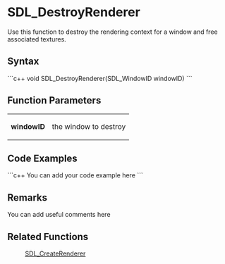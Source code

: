 <!-- pragma section-numbers off -->
<!-- pragma disable-camelcase -->

= SDL_DestroyRenderer =
Use this function to destroy the rendering context for a window and free associated textures.


== Syntax ==
```c++
void SDL_DestroyRenderer(SDL_WindowID windowID)
```

== Function Parameters ==
{|
|'''windowID'''
|the window to destroy
|}

== Code Examples ==
```c++
You can add your code example here
```

== Remarks ==
You can add useful comments here

== Related Functions ==
:[[SDL_CreateRenderer]]
